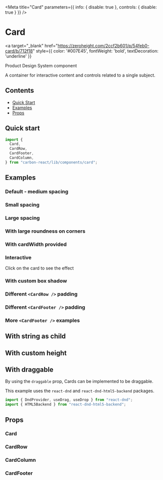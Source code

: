 

<Meta
  title="Card"
  parameters={{ info: { disable: true }, controls: { disable: true } }}
/>

# Card

<a
  target="_blank"
  href="https://zeroheight.com/2ccf2b601/p/54feb0-card/b/712f18"
  style={{ color: '#007E45', fontWeight: 'bold', textDecoration: 'underline' }}
>
  Product Design System component 
</a>

A container for interactive content and controls related to a single subject.

## Contents

- [Quick Start](#quick-start)
- [Examples](#examples)
- [Props](#props)

## Quick start

```javascript
import {
  Card,
  CardRow,
  CardFooter,
  CardColumn,
} from "carbon-react/lib/components/card";
```

## Examples

### Default - medium spacing

<Canvas>
  <Story name="default" story={stories.DefaultStory} />
</Canvas>

### Small spacing

<Canvas>
  <Story name="small spacing" story={stories.SmallSpacing} />
</Canvas>

### Large spacing

<Canvas>
  <Story name="large spacing" story={stories.LargeSpacing} />
</Canvas>

### With large roundness on corners

<Canvas>
  <Story name="large roundness" story={stories.WithExtraRoundness} />
</Canvas>

### With cardWidth provided

<Canvas>
  <Story name="with cardWidth provided" story={stories.WithCardWidthProvided} />
</Canvas>

### Interactive

Click on the card to see the effect

<Canvas>
  <Story name="interactive" story={stories.Interactive} />
</Canvas>

### With custom box shadow

<Canvas>
  <Story name="custom box shadow" story={stories.WithCustomBoxShadow} />
</Canvas>


### Different `<CardRow />` padding

<Canvas>
  <Story
    name="different CardRow padding"
    story={stories.DifferentCardRowPadding}
  />
</Canvas>

### Different `<CardFooter />` padding

<Canvas>
  <Story
    name="different CardFooter padding"
    story={stories.DifferentCardFooterPadding}
  />
</Canvas>

### More `<CardFooter />` examples

<Canvas>
  <Story
    name="more examples of CardFooter"
    story={stories.MoreExamplesOfCardFooter}
  />
</Canvas>

## With string as child

<Canvas>
  <Story name="with string as child" story={stories.WithStringAsChild} />
</Canvas>

## With custom height

<Canvas>
  <Story name="with custom height" story={stories.WithCustomHeight} />
</Canvas>

## With draggable

By using the `draggable` prop, Cards can be implemented to be draggable.

This example uses the `react-dnd` and `react-dnd-html5-backend` packages.

```javascript
import { DndProvider, useDrag, useDrop } from "react-dnd";
import { HTML5Backend } from "react-dnd-html5-backend";
```

<Canvas>
  <Story name="with draggable" story={stories.WithDraggable} />
</Canvas>

## Props

### Card

<StyledSystemProps noHeader margin of={Card} />

### CardRow

<StyledSystemProps noHeader padding of={CardRow} />

### CardColumn

<ArgsTable of={CardColumn} />

### CardFooter

<StyledSystemProps spacing noHeader of={CardFooter} />
